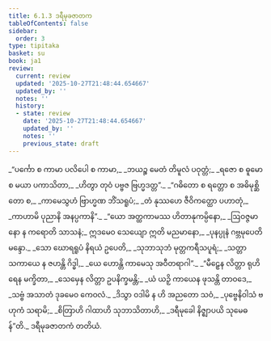 ```yaml
---
title: 6.1.3 ဒရီမုခဇာတက
tableOfContents: false
sidebar:
  order: 3
type: tipitaka
basket: su
book: ja1
review:
  current: review
  updated: '2025-10-27T21:48:44.654667'
  updated_by: ''
  notes: ''
  history:
  - state: review
    date: '2025-10-27T21:48:44.654667'
    updated_by: ''
    notes: ''
    previous_state: draft
---
```



<ReviewStatus review={frontmatter.review} showDetails={true} />

<HypothesisAnnotation frontmatter={frontmatter} />

<DynamicBreadcrumb />

<Division number="14" book="ja1" e="ch" v="22" p="138">

<Paragraph number="1333" type="verses" book="ja1">
_“ပင်္ကော စ ကာမာ ပလိပေါ စ ကာမာ,_  
_ဘယဉ္စ မေတံ တိမူလံ ပဝုတ္တံ;_  
_ရဇော စ ဓူမော စ မယာ ပကာသိတာ,_  
_ဟိတွာ တုဝံ ပဗ္ဗဇ ဗြဟ္မဒတ္တ”._  

</Paragraph>

</Division>
<Division number="15" book="ja1" e="ch" v="22" p="139">

<Paragraph number="1334" type="verses" book="ja1">
_“ဂဓိတော စ ရတ္တော စ အဓိမုစ္ဆိတော စ,_  
_ကာမေသွဟံ ဗြာဟ္မဏ ဘိံသရူပံ;_  
_တံ နုဿဟေ ဇီဝိကတ္ထော ပဟာတုံ,_  
_ကာဟာမိ ပုညာနိ အနပ္ပကာနိ”._  

</Paragraph>

</Division>
<Division number="16" book="ja1" e="ch" v="22" p="139">

<Paragraph number="1335" type="verses" book="ja1">
_“ယော အတ္ထကာမဿ ဟိတာနုကမ္ပိနော,_  
_ဩဝဇ္ဇမာနော န ကရောတိ သာသနံ;_  
ဣဒမေဝ သေယျော ဣတိ မညမာနော,_  
_ပုနပ္ပုနံ ဂဗ္ဘမုပေတိ မန္ဒော._  

</Paragraph>

</Division>
<Division number="17" book="ja1" e="ch" v="22" p="139">

<Paragraph number="1336" type="verses" book="ja1">
_သော ဃောရရူပံ နိရယံ ဥပေတိ,_  
_သုဘာသုဘံ မုတ္တကရီသပူရံ;_  
_သတ္တာ သကာယေ န ဇဟန္တိ ဂိဒ္ဓါ,_  
_ယေ ဟောန္တိ ကာမေသု အဝီတရာဂါ”._  

</Paragraph>

</Division>
<Division number="18" book="ja1" e="ch" v="22" p="139">

<Paragraph number="1337" type="verses" book="ja1">
_“မီဠှေန လိတ္တာ ရုဟိရေန မက္ခိတာ,_  
_သေမှေန လိတ္တာ ဥပနိက္ခမန္တိ;_  
_ယံ ယဉှိ ကာယေန ဖုသန္တိ တာဝဒေ,_  
_သဗ္ဗံ အသာတံ ဒုခမေဝ ကေဝလံ._  

</Paragraph>

</Division>
<Division number="19" book="ja1" e="ch" v="22" p="139">

<Paragraph number="1338" type="verses" book="ja1">
_ဒိသွာ ဝဒါမိ န ဟိ အညတော သဝံ,_  
_ပုဗ္ဗေနိဝါသံ ဗဟုကံ သရာမိ;_  
_စိတြာဟိ ဂါထာဟိ သုဘာသိတာဟိ,_  
_ဒရီမုခေါ နိဇ္ဈာပယိ သုမေဓန်”တိ._  


</Paragraph>
</Division>

<Paragraph number="1339" type="center" book="ja1">
ဒရီမုခဇာတကံ တတိယံ.
</Paragraph>